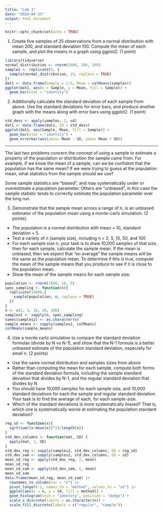 ```yaml
---
title: "Lab 3"
date: "2024-04-25"
output: html_document
---
```


```r
knitr::opts_chunk$set(echo = TRUE)
```

1.  Create five samples of 25 observations from a normal distribution with mean 200, and standard deviation 100. Compute the mean of each sample, and plot the means in a graph using ggplot2. (1 point)

```r
library(tidyverse)
normal_distribution <- rnorm(1000, 200, 100)
samples <- replicate(5, {
  sample(normal_distribution, 25, replace = TRUE)
})
dat1 <- data.frame(Sample = 1:5, Mean = colMeans(samples))
ggplot(dat1, aes(x = Sample, y = Mean, fill = Sample)) +
  geom_bar(stat = "identity")
```

2.  Additionally calculate the standard deviation of each sample from above. Use the standard deviations for error bars, and produce another graph with the means along with error bars using ggplot2. (1 point)
```r
std_devs <- apply(samples, 2, sd)
dat1 <- data.frame(dat1, SD = std_devs)
ggplot(dat1, aes(Sample, Mean, fill = Sample)) + 
  geom_bar(stat = "identity") + 
  geom_errorbar(aes(ymin= Mean - SD, ymax= Mean + SD))
```

---

The last two problems concern the concept of using a sample to estimate a property of the population or distribution the sample came from. For example, if we know the mean of a sample, can we be confident that the population has the same mean? If we were trying to guess at the population mean, what statistics from the sample should we use?

Some sample statistics are “biased”, and may systematically under or overestimate a population parameter. Others are “unbiased”, in this case the sample statistic tends to correctly estimate the population parameter over the long run.

3.  Demonstrate that the sample mean across a range of n, is an unbiased estimator of the population mean using a monte-carlo simulation. (2 points).

-   The population is a normal distribution with mean = 10, standard deviation = 5.
-   Test a variety of n (sample size), including n = 2, 5, 10, 50, and 100
-   For each sample size n, your task is to draw 10,000 samples of that size, then for each sample, calculate the sample mean. If the mean is unbiased, then we expect that “on average” the sample means will be the same as the population mean. To determine if this is true, compute the mean of the sample means that you produce to see if it is close to the population mean.
-   Show the mean of the sample means for each sample size.

```r
population <- rnorm(1000, 10, 5)
spec_sampling <- function(n){
  replicate(10000,{
    sample(population, n, replace = TRUE)
  })
}
n <- c(2, 5, 10, 50, 100)
samples2 <- sapply(n, spec_sampling)
names(samples2) <- as.character(n)
sample_means <- sapply(samples2, colMeans)
colMeans(sample_means)
```

4.  Use a monte carlo simulation to compare the standard deviation formulas (divide by N vs N-1), and show that the N-1 formula is a better unbiased estimate of the population standard deviation, especially for small n. (2 points)

-   Use the same normal distribution and samples sizes from above
-   Rather than computing the mean for each sample, compute both forms of the standard deviation formula, including the sample standard deviation that divides by N-1, and the regular standard deviation that divides by N
-   You should have 10,000 samples for each sample size, and 10,000 standard deviations for each the sample and regular standard deviation. Your task is to find the average of each, for each sample-size.
-   Which of the standard deviations is more systematically biased? That is, which one is systematically worse at estimating the population standard deviation?

```r
reg_sd <- function(x){
  sqrt(sum((x-mean(x))^2)/length(x))
}
std_dev_columns <- function(mat, SD) {
  apply(mat, 2, SD)
}
std_dev_reg <- sapply(samples2, std_dev_columns, SD = reg_sd)
std_dev_sam <- sapply(samples2, std_dev_columns, SD = sd)
mean_sd_reg <- apply(std_dev_reg, 2, mean)
mean_sd_reg
mean_sd_sam <- apply(std_dev_sam, 2, mean)
mean_sd_sam
data.frame(mean_sd_reg, mean_sd_sam) |> 
  rownames_to_column(var = "n") |>
  pivot_longer(-1, names_to = "method", values_to = "sd") |>
  ggplot(aes(x = n, y = sd, fill = method)) + 
  geom_histogram(stat = "identity", position = "dodge") +
  scale_x_discrete(limits = as.character(n)) +
  scale_fill_discrete(labels = c("regular", "sample"))
```
